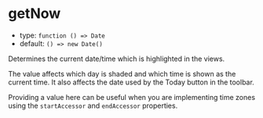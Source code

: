 
# getNow

- type: `function () => Date`
- default: `() => new Date()`

Determines the current date/time which is highlighted in the views.

The value affects which day is shaded and which time is shown as the current time. It also affects the date used by the Today button in the toolbar.

Providing a value here can be useful when you are implementing time zones using the `startAccessor` and `endAccessor` properties.

<Canvas>
  <Story id="props--get-now" />
</Canvas>
